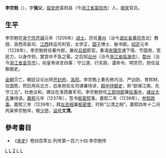 '''李宗勉'''（{{bd|？||1241年|catIdx=L}}），字'''强父'''，[[临安府_(浙江)|临安府]]富阳县（今[[浙江省|浙江省]][[富阳市|富阳市]]）人，[[南宋|南宋]]官员。
== 生平 ==
李宗勉在[[宋宁宗|宋宁宗]][[开禧|开禧]]元年（1205年）[[进士|进士]]。历任[[黄州|黄州]]（治今[[湖北省|湖北省]][[黄冈市|黄冈市]]北）教授、浙西茶盐司、[[江西|江西]]转运司判官、太学正、[[国子|国子]]博士、秘书郎。[[绍定|绍定]]元年（1228年），李宗勉转任著作郎，兼权[[兵部|兵部]]郎官。奏请[[宋理宗|宋理宗]]通下情、节国用，宽民力，以身作则，罢宫中不急之需。之后知[[台州|台州]]（治今[[浙江省|浙江省]][[临海市|临海市]]）、[[婺州|婺州]]（治今[[浙江省|浙江省]][[金华市|金华市]]）。向皇帝进言四事：守公道、行实政、谨命令、明赏罚，担任监察御史。

[[金朝|金朝]]灭亡，朝廷议论出师[[开封府|开封府]]、[[洛阳|洛阳]]。李宗勉上奏先修内治、严边防、育邦材、壮国势，然后用兵北方，后来担任左司谏兼侍讲，[[殿中侍御史|殿中侍御史]]，称“欲保江南，先守江北”，杜绝议和，建议在淮西置军司。李宗勉担任[[工部侍郎|工部侍郎]]兼[[给事中|给事中]]，[[谏议大夫|谏议大夫]]兼侍读。[[嘉熙|嘉熙]]元年（1237年），签书[[枢密院|枢密院]]事。嘉熙二年（1238年），[[参知政事|参知政事]]。嘉熙三年（1239年），拜[[左丞相|左丞相]]兼[[枢密使|枢密使]]，时称“公清之相”。嘉熙四年十二月丙寅李宗勉卒，赠[[少师|少师]]，[[谥号|谥号]]'''文清'''。

==參考書目==
*《[[宋史|宋史]]》卷四百零五·列传第一百六十四·李宗勉传
{{start box}}
{{s-before|[[乔行简|乔行简]]}}
{{s-title|[[南宋|南宋]][[左丞相|左丞相]]|1239年—1240年}}
{{s-after|[[范钟_(宋朝)|范钟]]}}
{{end box}}
{{宋朝人物小作品}}
[[Category:南宋官员|L]]
[[Category:宋朝宰相|L]]
[[Category:李姓|Z]]
[[Category:谥文清|L]]
[[Category:富阳人|L]]